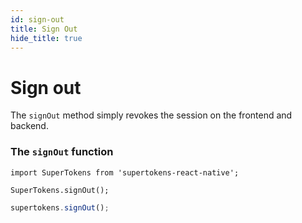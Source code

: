 ```yaml
---
id: sign-out
title: Sign Out
hide_title: true
---
```



# Sign out

The `signOut` method simply revokes the session on the frontend and backend.

### The ```signOut``` function

<NpmOrScriptTabs>
<TabItem value="npm">

```tsx
import SuperTokens from 'supertokens-react-native';

SuperTokens.signOut();
```

</TabItem>
<TabItem value="script">

```jsx
supertokens.signOut();
```

</TabItem>
</NpmOrScriptTabs>